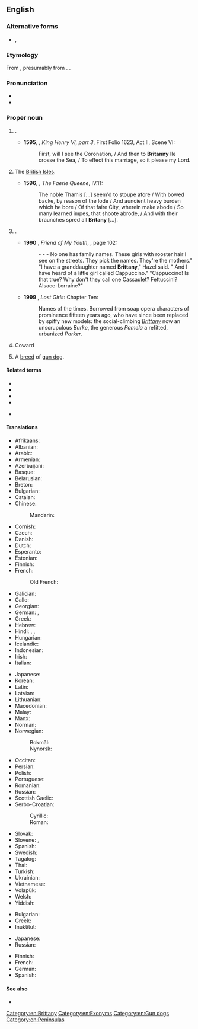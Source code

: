==English==
{{wikipedia|dab=Brittany (disambiguation)|Brittany}}

===Alternative forms===
* {{sense|female given name}} {{l|en|Britney}}, {{l|en|Brittney}}

===Etymology===
From {{etyl|la|en}} {{m|la|Brittania}}, presumably from {{der|en|cel|-}}. {{doublet|en|Britain}}.

===Pronunciation===
* {{IPA|en|/ˈbɹɪtəni/}}
* {{audio|en|en-us-Brittany.ogg|Audio (US)}}

===Proper noun===
{{wikipedia|Brittany|Brittany (historical kingdom, duchy and French province)}}
{{en-proper noun}}

# {{place|en|region|in northwestern|c/France}}. {{defdate|from 15th c.}}
#* '''1595''', {{w|William Shakespeare}}, ''King Henry VI, part 3'', First Folio 1623, Act II, Scene VI:
#*: First, will I see the Coronation, / And then to '''Britanny''' Ile crosse the Sea, / To effect this marriage, so it please my Lord.
# {{lb|en|obsolete|chiefly|poetic}} The [[British Isles]]. {{defdate|15th-19th c.}}
#* '''1596''', {{w|Edmund Spenser}}, ''The Faerie Queene'', IV.11:
#*: The noble Thamis […] seem'd to stoupe afore / With bowed backe, by reason of the lode / And auncient heavy burden which he bore / Of that faire City, wherein make abode / So many learned impes, that shoote abrode, / And with their braunches spred all '''Britany''' […].
# {{given name|en|female|from=place names|usage=1980s and 1990s American}}.
#* '''1990''' {{w|Alice Munro}}, ''Friend of My Youth'', {{ISBN|0679729577}}, page 102:
#*: - - - No one has family names. These girls with rooster hair I see on the streets. They pick the names. They're the mothers." "I have a granddaughter named '''Brittany'''," Hazel said. " And I have heard of a little girl called Cappuccino." "Cappuccino! Is that true? Why don't they call one Cassaulet? Fettuccini? Alsace-Lorraine?"
#* '''1999''' {{w|Andrew Pyper}}, ''Lost Girls'': Chapter Ten:
#*: Names of the times. Borrowed from soap opera characters of prominence fifteen years ago, who have since been replaced by spiffy new models: the social-climbing ''[[Brittany]]'' now an unscrupulous ''Burke'', the generous ''Pamela'' a refitted, urbanized ''Parker''.
# {{lb|en|prison slang}} Coward
# {{lb|en|dogs}} A [[breed]] of [[gun dog]].

====Related terms====
* {{l|en|Breton}}
* {{l|en|Britain}}
* {{l|en|British}}
* {{l|en|Briton}}
* {{l|en|Brett}} {{q|coordinate name}}

====Translations====
{{trans-top|region of North West France}}
* Afrikaans: {{t|af|Bretagne}}
* Albanian: {{t|sq|Bretanja}}
* Arabic: {{t|ar|بَرْطانِيَة|f}}
* Armenian: {{t+|hy|Բրետան}}
* Azerbaijani: {{t|az|Bretan}}
* Basque: {{t|eu|Bretainia}}
* Belarusian: {{t|be|Брэта́нь|f}}
* Breton: {{t+|br|Breizh}}
* Bulgarian: {{t|bg|Брета́н|f|sc=Cyrl}}
* Catalan: {{t|ca|Bretanya|f}}
* Chinese:
*: Mandarin: {{t+|cmn|布列塔尼|tr=Bùliètǎní|sc=Hani}}
* Cornish: {{t|kw|Breten Vyghan|f}}
* Czech: {{t+|cs|Bretaň|f}}
* Danish: {{t+|da|Bretagne}}
* Dutch: {{t+|nl|Bretagne}}
* Esperanto: {{t|eo|Bretonio}}
* Estonian: {{t+|et|Bretagne}}
* Finnish: {{t+|fi|Bretagne}}
* French: {{t+|fr|Bretagne|f}}
*: Old French: {{t|fro|Bretaigne la Menur|f}}
* Galician: {{t+|gl|Bretaña|f}}
* Gallo: {{t|roa-gal|Bertaèyn}}
* Georgian: {{t|ka|ბრეტანი}}
* German: {{t+|de|Bretagne|f}}, {{t|de|Kleinbritannien|n}}
* Greek: {{t+|el|Βρετάνη|f}}
* Hebrew: {{t|he|ברטאן|f|tr=bretayn}}
* Hindi: {{t|hi|ब्रतान्य|f}}, {{t|hi|ब्रिटेनी|f}}, {{t|hi|ब्रिटनी|f}}
* Hungarian: {{t+|hu|Bretagne}}
* Icelandic: {{t+|is|Bretanía|f}}
* Indonesian: {{t|id|Bretagne}}
* Irish: {{t|ga|Briotáin|f}}
* Italian: {{t+|it|Bretagna|f}}
{{trans-mid}}
* Japanese: {{t|ja|ブルターニュ|tr=Burutānyu|sc=Jpan}}
* Korean: {{t|ko|^브르타뉴}}
* Latin: {{t|la|Britannia Minor|f}}
* Latvian: {{t|lv|Bretaņa|f}}
* Lithuanian: {{t|lt|Bretanė|f}}
* Macedonian: {{t+|mk|Брета́ња|f}}
* Malay: {{t|ms|Bretagne}}
* Manx: {{t|gv|Britaan|f|alt=Yn Vritaan}}
* Norman: {{t|nrf|Brétangne}}
* Norwegian:
*: Bokmål: {{t|nb|Bretagne|n}}
*: Nynorsk: {{t|nn|Bretagne|n}}
* Occitan: {{t+|oc|Bretanha|f}}
* Persian: {{t|fa|برتاین|tr=bretayn}}
* Polish: {{t+|pl|Bretania|f}}
* Portuguese: {{t+|pt|Bretanha|f}}
* Romanian: {{t|ro|Bretania|f}}
* Russian: {{t+|ru|Брета́нь|f}}
* Scottish Gaelic: {{t|gd|A' Bhreatann Bheag|f}}
* Serbo-Croatian:
*: Cyrillic: {{t|sh|Бретања|f}}
*: Roman: {{t+|sh|Bretanja|f}}
* Slovak: {{t|sk|Bretónsko|n}}
* Slovene: {{t|sl|Bretanija|f}}, {{t|sl|Bretanja|f}}
* Spanish: {{t+|es|Bretaña|f}}
* Swedish: {{t|sv|Bretagne}}
* Tagalog: {{t|tl|Bretanya}}
* Thai: {{t|th|เบรอตาญ}}
* Turkish: {{t|tr|Bretonya}}
* Ukrainian: {{t|uk|Бретань|f}}
* Vietnamese: {{t|vi|Bretagne}}
* Volapük: {{t+|vo|Bretän}}
* Welsh: {{t+|cy|Llydaw}}
* Yiddish: {{t|yi|ברעטאַן|f}}
{{trans-bottom}}

{{trans-top|female given name}}
* Bulgarian: {{t|bg|Бри́тани|f|sc=Cyrl}}
* Greek: {{t|el|Μπρίτνεϊ|f}}
* Inuktitut: {{t|iu|ᑉᕆᑦᑕᓂ|sc=Cans}}
{{trans-mid}}
* Japanese: {{t|ja|ブリタニー|tr=Buritanī|sc=Jpan}}
* Russian: {{t|ru|Бри́ттани|f}}
{{trans-bottom}}

{{trans-top|dog breed}}
* Finnish: {{t+|fi|bretoni}}
* French: {{t+|fr|épagneul breton}}
* German: {{t|de|Bretonischer Spaniel}}
* Spanish: {{t|es|spaniel bretón}}
{{trans-mid}}
{{trans-bottom}}

====See also====
* {{l|en|Appendix:Countries of the world|Countries of the world}}

[[Category:en:Brittany]]
[[Category:en:Exonyms]]
[[Category:en:Gun dogs]]
[[Category:en:Peninsulas]]